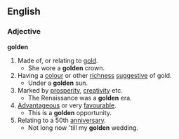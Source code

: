 ==English==
===Adjective===
'''golden'''
#Made of, or relating to [[gold]].
#* She wore a '''golden''' crown.
#Having a [[colour]] or other [[richness]] [[suggestive]] of gold.
#* Under a '''golden''' sun.
#Marked by [[prosperity]], [[creativity]] etc.
#* The Renaissance was a '''golden''' era.
#[[Advantageous]] or very [[favourable]].
#* This is a '''golden''' opportunity.
#Relating to a 50th [[anniversary]].
#* Not long now 'till my '''golden''' wedding.